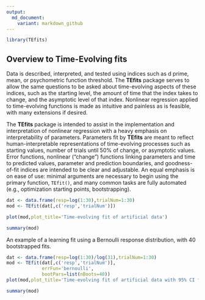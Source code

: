 ```yaml
---
output:
  md_document:
    variant: markdown_github
---
```


<!-- README.md is generated from README.Rmd. Please edit that file -->

```r
library(TEfits)
```

## Overview to Time-Evolving fits

Data is described, interpreted, and tested using indices such as d prime, mean, or psychometric function threshold. The **TEfits** package serves to allow the same questions to be asked about time-evolving aspects of these indices, such as the starting level, the amount of time that the index takes to change, and the asymptotic level of that index. Nonlinear regression applied to time-evolving functions is made as intuitive and painless as is feasible, with many extensions if desired. 

The **TEfits** package is intended to assist in the implementation and interpretation of nonlinear regression with a heavy emphasis on interpretability of parameters. Parameters fit by **TEfits** are meant to reflect human-interpretable representations of time-evolving processes such as starting values, number of trials until 50% of change, or asymptotic values. Error functions, nonlinear ("change") functions linking parameters and time to predicted values, parameter and prediction boundaries, and goodness-of-fit indices are intended to be clear and adjustable. An equal emphasis is on ease of use: minimal arguments are necessary to begin using the primary function, `TEfit()`, and many common tasks are fully automated (e.g., optimization starting points, bootstrapping).

```r

dat <- data.frame(resp=log(1:30),trialNum=1:30)
mod <- TEfit(dat[,c('resp','trialNum')])

plot(mod,plot_title='Time-evolving fit of artificial data')

summary(mod)
```

An example of a learning fit using a Bernoulli response distribution, with 40 bootstrapped fits.

```r

dat <- data.frame(resp=log(1:30)/log(31),trialNum=1:30)
mod <- TEfit(dat[,c('resp','trialNum')], 
             errFun='bernoulli',
             bootPars=list(nBoots=40))
plot(mod,plot_title='Time-evolving fit of artificial data with 95% CI from 40 bootstrapped fits')

summary(mod)
```
